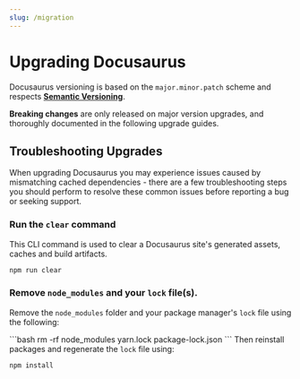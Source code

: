 ```yaml
---
slug: /migration
---
```


# Upgrading Docusaurus

Docusaurus versioning is based on the `major.minor.patch` scheme and respects [**Semantic Versioning**](https://semver.org/).

**Breaking changes** are only released on major version upgrades, and thoroughly documented in the following upgrade guides.

<DocCardList />

## Troubleshooting Upgrades

When upgrading Docusaurus you may experience issues caused by mismatching cached dependencies - there are a few troubleshooting steps you should perform to resolve these common issues before reporting a bug or seeking support.

### Run the `clear` command

This CLI command is used to clear a Docusaurus site's generated assets, caches and build artifacts. 

```bash npm2yarn
npm run clear
```

### Remove `node_modules` and your `lock` file(s).

Remove the `node_modules` folder and your package manager's `lock` file using the following:

<Tabs>
<TabItem label="Bash" value="bash">
```bash
rm -rf node_modules yarn.lock package-lock.json
```
</TabItem>
<TabItem label="PowerShell" value="powershell"
```powershell
@('node_modules','yarn.lock','package-lock.json') | Remove-Item -Force -Recurse -ErrorAction SilentlyContinue
```

Then reinstall packages and regenerate the `lock` file using:

```bash npm2yarn
npm install
```
